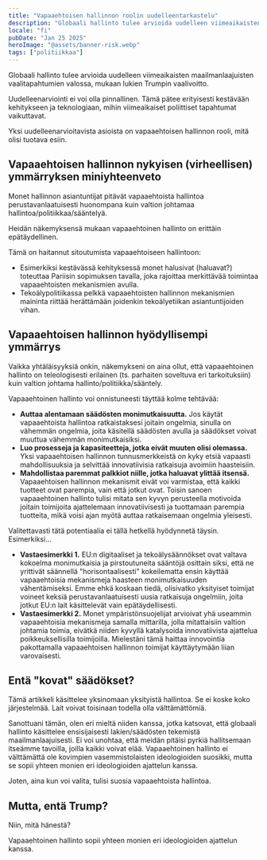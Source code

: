 ```yaml
---
title: "Vapaaehtoisen hallinnon roolin uudelleentarkastelu"
description: "Globaali hallinto tulee arvioida uudelleen viimeaikaisten maailmanlaajuisten vaalitapahtumien valossa. Vapaaehtoisen hallinnon roolin uudelleentarkastelu voisi auttaa."
locale: "fi"
pubDate: "Jan 25 2025"
heroImage: "@assets/banner-risk.webp"
tags: ["politiikkaa"]
---
```


Globaali hallinto tulee arvioida uudelleen viimeaikaisten maailmanlaajuisten vaalitapahtumien valossa, mukaan lukien Trumpin vaalivoitto.

Uudelleenarviointi ei voi olla pinnallinen. Tämä pätee erityisesti kestävään kehitykseen ja teknologiaan, mihin viimeaikaiset poliittiset tapahtumat vaikuttavat.

Yksi uudelleenarvioitavista asioista on vapaaehtoisen hallinnon rooli, mitä olisi tuotava esiin.

## Vapaaehtoisen hallinnon nykyisen (virheellisen) ymmärryksen miniyhteenveto
Monet hallinnon asiantuntijat pitävät vapaaehtoista hallintoa perustavanlaatuisesti huonompana kuin valtion johtamaa hallintoa/politiikkaa/sääntelyä.

Heidän näkemyksensä mukaan vapaaehtoinen hallinto on erittäin epätäydellinen.

Tämä on haitannut sitoutumista vapaaehtoiseen hallintoon:
- Esimerkiksi kestävässä kehityksessä monet halusivat (haluavat?) toteuttaa Pariisin sopimuksen tavalla, joka rajoittaa merkittävää toimintaa vapaaehtoisten mekanismien avulla.
- Tekoälypolitiikassa pelkkä vapaaehtoisten hallinnon mekanismien maininta riittää herättämään joidenkin tekoälyetiikan asiantuntijoiden vihan.

## Vapaaehtoisen hallinnon hyödyllisempi ymmärrys

Vaikka yhtäläisyyksiä onkin, näkemykseni on aina ollut, että vapaaehtoinen hallinto on teleologisesti erilainen (ts. parhaiten soveltuva eri tarkoituksiin) kuin valtion johtama hallinto/politiikka/sääntely.

Vapaaehtoinen hallinto voi onnistuneesti täyttää kolme tehtävää:
- **Auttaa alentamaan säädösten monimutkaisuutta.** Jos käytät vapaaehtoista hallintoa ratkaistaksesi joitain ongelmia, sinulla on vähemmän ongelmia, joita käsitellä säädösten avulla ja säädökset voivat muuttua vähemmän monimutkaisiksi.
- **Luo prosesseja ja kapasiteetteja, jotka eivät muuten olisi olemassa.** Yksi vapaaehtoisen hallinnon tunnusmerkkeistä on kyky etsiä vapaasti mahdollisuuksia ja selvittää innovatiivisia ratkaisuja avoimiin haasteisiin.
- **Mahdollistaa paremmat palkkiot niille, jotka haluavat ylittää itsensä.** Vapaaehtoisen hallinnon mekanismit eivät voi varmistaa, että kaikki tuotteet ovat parempia, vain että jotkut ovat. Toisin sanoen vapaaehtoinen hallinto tulisi mitata sen kyvyn perusteella motivoida joitain toimijoita ajattelemaan innovatiivisesti ja tuottamaan parempia tuotteita, mikä voisi ajan myötä auttaa ratkaisemaan ongelmia yleisesti.

Valitettavasti tätä potentiaalia ei tällä hetkellä hyödynnetä täysin. Esimerkiksi...
- **Vastaesimerkki 1.** EU:n digitaaliset ja tekoälysäännökset ovat valtava kokoelma monimutkaisia ​​ja pirstoutuneita sääntöjä osittain siksi, että ne yrittivät säännellä "horisontaalisesti" kokeilematta ensin käyttää vapaaehtoisia mekanismeja haasteen monimutkaisuuden vähentämiseksi. Emme ehkä koskaan tiedä, olisivatko yksityiset toimijat voineet keksiä perustavanlaatuisesti uusia ratkaisuja ongelmiin, joita jotkut EU:n lait käsittelevät vain epätäydellisesti.
- **Vastaesimerkki 2.** Monet ympäristönsuojelijat arvioivat yhä useammin vapaaehtoisia mekanismeja samalla mittarilla, jolla mitattaisiin valtion johtamia toimia, eivätkä niiden kyvyllä katalysoida innovatiivista ajattelua poikkeuksellisilla toimijoilla. Mielestäni tämä haittaa innovointia pakottamalla vapaaehtoisen hallinnon toimijat käyttäytymään liian varovaisesti.

## Entä "kovat" säädökset?
Tämä artikkeli käsittelee yksinomaan yksityistä hallintoa. Se ei koske koko järjestelmää. Lait voivat toisinaan todella olla välttämättömiä.

Sanottuani tämän, olen eri mieltä niiden kanssa, jotka katsovat, että globaali hallinto käsittelee ensisijaisesti lakien/säädösten tekemistä maailmanlaajuisesti. Ei voi unohtaa, että meidän pitäisi pyrkiä hallitsemaan itseämme tavoilla, joilla kaikki voivat elää. Vapaaehtoinen hallinto ei välttämättä ole kovimpien vasemmistolaisten ideologioiden suosikki, mutta se sopii yhteen monien eri ideologioiden ajattelun kanssa.

Joten, aina kun voi valita, tulisi suosia vapaaehtoista hallintoa.

## Mutta, entä Trump?
Niin, mitä hänestä?

Vapaaehtoinen hallinto sopii yhteen monien eri ideologioiden ajattelun kanssa.